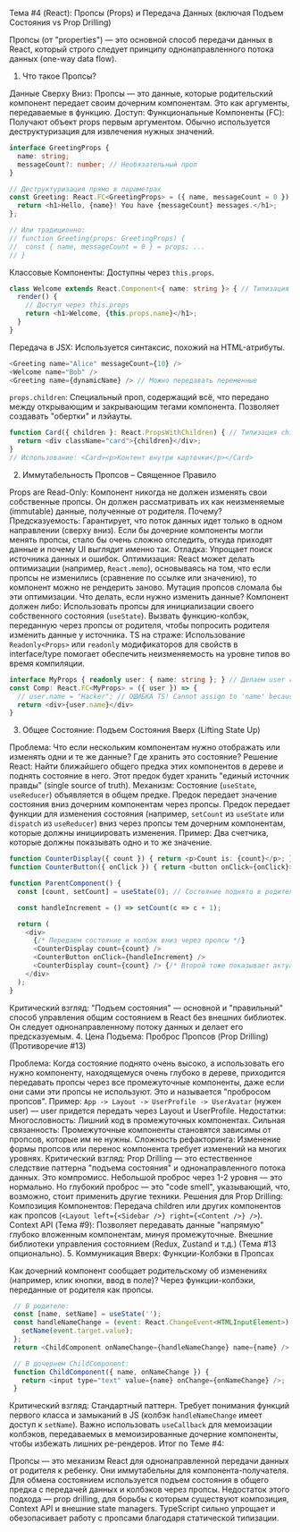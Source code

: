 Тема #4 (React): Пропсы (Props) и Передача Данных (включая Подъем Состояния vs Prop Drilling)

Пропсы (от "properties") — это основной способ передачи данных в React, который строго следует принципу однонаправленного потока данных (one-way data flow).

1. Что такое Пропсы?

Данные Сверху Вниз: Пропсы — это данные, которые родительский компонент передает своим дочерним компонентам. Это как аргументы, передаваемые в функцию.
Доступ:
Функциональные Компоненты (FC): Получают объект props первым аргументом. Обычно используется деструктуризация для извлечения нужных значений.

```typescript
interface GreetingProps {
  name: string;
  messageCount?: number; // Необязательный проп
}

// Деструктуризация прямо в параметрах
const Greeting: React.FC<GreetingProps> = ({ name, messageCount = 0 }) => {
  return <h1>Hello, {name}! You have {messageCount} messages.</h1>;
};

// Или традиционно:
// function Greeting(props: GreetingProps) {
//  const { name, messageCount = 0 } = props; ...
// }
```

Классовые Компоненты: Доступны через `this.props`.

```typescript
class Welcome extends React.Component<{ name: string }> { // Типизация пропсов
  render() {
    // Доступ через this.props
    return <h1>Welcome, {this.props.name}</h1>;
  }
}
```

Передача в JSX: Используется синтаксис, похожий на HTML-атрибуты.

```javascript
<Greeting name="Alice" messageCount={10} />
<Welcome name="Bob" />
<Greeting name={dynamicName} /> // Можно передавать переменные
```

`props.children`: Специальный проп, содержащий всё, что передано между открывающим и закрывающим тегами компонента. Позволяет создавать "обертки" и лэйауты.

```javascript
function Card({ children }: React.PropsWithChildren) { // Типизация children
  return <div className="card">{children}</div>;
}
// Использование: <Card><p>Контент внутри карточки</p></Card>
```

2. Иммутабельность Пропсов – Священное Правило

Props are Read-Only: Компонент никогда не должен изменять свои собственные пропсы. Он должен рассматривать их как неизменяемые (immutable) данные, полученные от родителя.
Почему?
Предсказуемость: Гарантирует, что поток данных идет только в одном направлении (сверху вниз). Если бы дочерние компоненты могли менять пропсы, стало бы очень сложно отследить, откуда приходят данные и почему UI выглядит именно так.
Отладка: Упрощает поиск источника данных и ошибок.
Оптимизация: React может делать оптимизации (например, `React.memo`), основываясь на том, что если пропсы не изменились (сравнение по ссылке или значению), то компонент можно не рендерить заново. Мутация пропсов сломала бы эти оптимизации.
Что делать, если нужно изменить данные? Компонент должен либо:
Использовать пропсы для инициализации своего собственного состояния (`useState`).
Вызвать функцию-колбэк, переданную через пропсы от родителя, чтобы попросить родителя изменить данные у источника.
TS на страже: Использование `Readonly<Props>` или `readonly` модификаторов для свойств в interface/type помогает обеспечить неизменяемость на уровне типов во время компиляции.

```typescript
interface MyProps { readonly user: { name: string }; } // Делаем user readonly
const Comp: React.FC<MyProps> = ({ user }) => {
  // user.name = "Hacker"; // ОШИБКА TS! Cannot assign to 'name' because it is a read-only property.
  return <div>{user.name}</div>
}
```

3. Общее Состояние: Подъем Состояния Вверх (Lifting State Up)

Проблема: Что если нескольким компонентам нужно отображать или изменять одни и те же данные? Где хранить это состояние?
Решение React: Найти ближайшего общего предка этих компонентов в дереве и поднять состояние в него. Этот предок будет хранить "единый источник правды" (single source of truth).
Механизм:
Состояние (`useState`, `useReducer`) объявляется в общем предке.
Предок передает значение состояния вниз дочерним компонентам через пропсы.
Предок передает функции для изменения состояния (например, `setCount` из `useState` или `dispatch` из `useReducer`) вниз через пропсы тем дочерним компонентам, которые должны инициировать изменения.
Пример: Два счетчика, которые должны показывать одно и то же значение.

```typescript
function CounterDisplay({ count }) { return <p>Count is: {count}</p>; }
function CounterButton({ onClick }) { return <button onClick={onClick}>+1</button>; }

function ParentComponent() {
  const [count, setCount] = useState(0); // Состояние поднято в родителя

  const handleIncrement = () => setCount(c => c + 1);

  return (
    <div>
      {/* Передаем состояние и колбэк вниз через пропсы */}
      <CounterDisplay count={count} />
      <CounterButton onClick={handleIncrement} />
      <CounterDisplay count={count} /> {/* Второй тоже показывает актуальный count */}
    </div>
  );
}
```

Критический взгляд: "Подъем состояния" — основной и "правильный" способ управления общим состоянием в React без внешних библиотек. Он следует однонаправленному потоку данных и делает его предсказуемым.
4. Цена Подъема: Проброс Пропсов (Prop Drilling) (Противоречие #13)

Проблема: Когда состояние поднято очень высоко, а использовать его нужно компоненту, находящемуся очень глубоко в дереве, приходится передавать пропсы через все промежуточные компоненты, даже если они сами эти пропсы не используют. Это и называется "пробросом пропсов".
Пример: `App -> Layout -> UserProfile -> UserAvatar` (нужен user) — user придется передать через Layout и UserProfile.
Недостатки:
Многословность: Лишний код в промежуточных компонентах.
Сильная связанность: Промежуточные компоненты становятся зависимы от пропсов, которые им не нужны.
Сложность рефакторинга: Изменение формы пропсов или перенос компонента требует изменений на многих уровнях.
Критический взгляд: Prop Drilling — это естественное следствие паттерна "подъема состояния" и однонаправленного потока данных. Это компромисс. Небольшой проброс через 1-2 уровня — это нормально. Но глубокий проброс — это "code smell", указывающий, что, возможно, стоит применить другие техники.
Решения для Prop Drilling:
Композиция Компонентов: Передача children или других компонентов как пропсов (`<Layout left={<Sidebar />} right={<Content />} />`).
Context API (Тема #9): Позволяет передавать данные "напрямую" глубоко вложенным компонентам, минуя промежуточные.
Внешние библиотеки управления состоянием (Redux, Zustand и т.д.) (Тема #13 опционально).
5. Коммуникация Вверх: Функции-Колбэки в Пропсах

Как дочерний компонент сообщает родительскому об изменениях (например, клик кнопки, ввод в поле)? Через функции-колбэки, переданные от родителя как пропсы.

```javascript
 // В родителе:
 const [name, setName] = useState('');
 const handleNameChange = (event: React.ChangeEvent<HTMLInputElement>) => {
   setName(event.target.value);
 };
 return <ChildComponent onNameChange={handleNameChange} name={name} />;

 // В дочернем ChildComponent:
 function ChildComponent({ name, onNameChange }) {
   return <input type="text" value={name} onChange={onNameChange} />;
 }
```

Критический взгляд: Стандартный паттерн. Требует понимания функций первого класса и замыканий в JS (колбэк `handleNameChange` имеет доступ к `setName`). Важно использовать `useCallback` для мемоизации колбэков, передаваемых в мемоизированные дочерние компоненты, чтобы избежать лишних ре-рендеров.
Итог по Теме #4:

Пропсы — это механизм React для однонаправленной передачи данных от родителя к ребенку. Они иммутабельны для компонента-получателя. Для обмена состоянием используется подъем состояния в общего предка с передачей данных и колбэков через пропсы. Недостаток этого подхода — prop drilling, для борьбы с которым существуют композиция, Context API и внешние state managers. TypeScript сильно упрощает и обезопасивает работу с пропсами благодаря статической типизации.